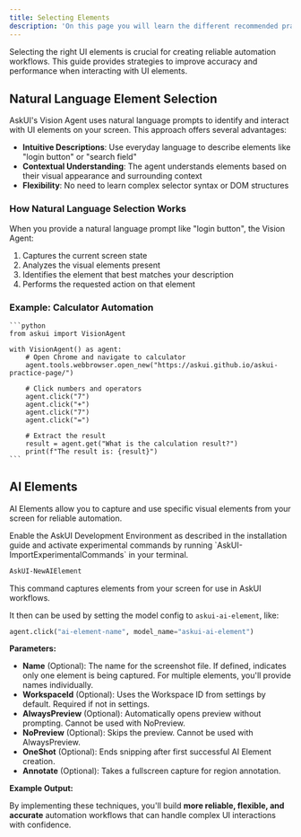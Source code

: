 ```yaml
---
title: Selecting Elements
description: 'On this page you will learn the different recommended practices'
---
```


Selecting the right UI elements is crucial for creating reliable automation workflows. This guide provides strategies to improve accuracy and performance when interacting with UI elements.

## Natural Language Element Selection

AskUI's Vision Agent uses natural language prompts to identify and interact with UI elements on your screen. This approach offers several advantages:

- **Intuitive Descriptions**: Use everyday language to describe elements like "login button" or "search field"
- **Contextual Understanding**: The agent understands elements based on their visual appearance and surrounding context
- **Flexibility**: No need to learn complex selector syntax or DOM structures

### How Natural Language Selection Works

When you provide a natural language prompt like "login button", the Vision Agent:

1. Captures the current screen state
2. Analyzes the visual elements present
3. Identifies the element that best matches your description
4. Performs the requested action on that element

### Example: Calculator Automation

    ```python
    from askui import VisionAgent

    with VisionAgent() as agent:
        # Open Chrome and navigate to calculator
        agent.tools.webbrowser.open_new("https://askui.github.io/askui-practice-page/")

        # Click numbers and operators
        agent.click("7")
        agent.click("+")
        agent.click("7")
        agent.click("=")

        # Extract the result
        result = agent.get("What is the calculation result?")
        print(f"The result is: {result}")
    ```

## AI Elements

AI Elements allow you to capture and use specific visual elements from your screen for reliable automation.

<Note>
Enable the AskUI Development Environment as described in the installation guide and activate experimental commands by running `AskUI-ImportExperimentalCommands` in your terminal.
</Note>

```bash
AskUI-NewAIElement
```

This command captures elements from your screen for use in AskUI workflows.

It then can be used by setting the model config to `askui-ai-element`, like:

```Python
agent.click("ai-element-name", model_name="askui-ai-element")
```

**Parameters:**
- **Name** (Optional): The name for the screenshot file. If defined, indicates only one element is being captured. For multiple elements, you'll provide names individually.
- **WorkspaceId** (Optional): Uses the Workspace ID from settings by default. Required if not in settings.
- **AlwaysPreview** (Optional): Automatically opens preview without prompting. Cannot be used with NoPreview.
- **NoPreview** (Optional): Skips the preview. Cannot be used with AlwaysPreview.
- **OneShot** (Optional): Ends snipping after first successful AI Element creation.
- **Annotate** (Optional): Takes a fullscreen capture for region annotation.

**Example Output:**


By implementing these techniques, you'll build **more reliable, flexible, and accurate** automation workflows that can handle complex UI interactions with confidence.